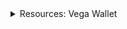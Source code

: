 <div class="stub">
<details><summary>Resources: Vega Wallet</summary>

This section is part of a series on the topic of the *Vega Wallet*.

[What is Vega Wallet?](/concepts/vega-wallet.md)

Apps:
- [Get the browser wallet](/tools/vega-wallet/index.md)
- [Create a wallet with the CLI app](/tools/vega-wallet/cli-wallet/create-wallet.md)
- [Guides for the CLI app](/tools/vega-wallet/cli-wallet/guides/index.md)

Develop with the wallet API:
- [Before you start](/api/vega-wallet/before-you-start.md)
- [How it works](/api/vega-wallet/how-it-works.md)
- [Accessing the API](/api/vega-wallet/accessing-api.md)
- [Using the JSON-RPC API](/api/vega-wallet/reference/core/json-rpc-basics.md)

Other resources:
- [See the code on GitHub ↗](https://github.com/vegaprotocol/vega)

</details>
</div>
